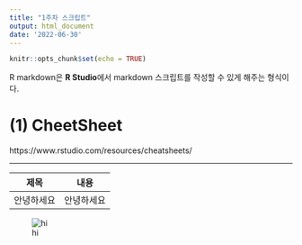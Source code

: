 ```yaml
---
title: "1주차 스크립트"
output: html_document
date: '2022-06-30'
---
```


```r
knitr::opts_chunk$set(echo = TRUE)
```

R markdown은 **R Studio**에서 markdown 스크립트를 작성할 수 있게 해주는 형식이다.

# (1) CheetSheet

https://www.rstudio.com/resources/cheatsheets/

---

|제목|내용|
|:-:|-|
|안녕하세요|안녕하세요|


![hi](치타.jpg)





